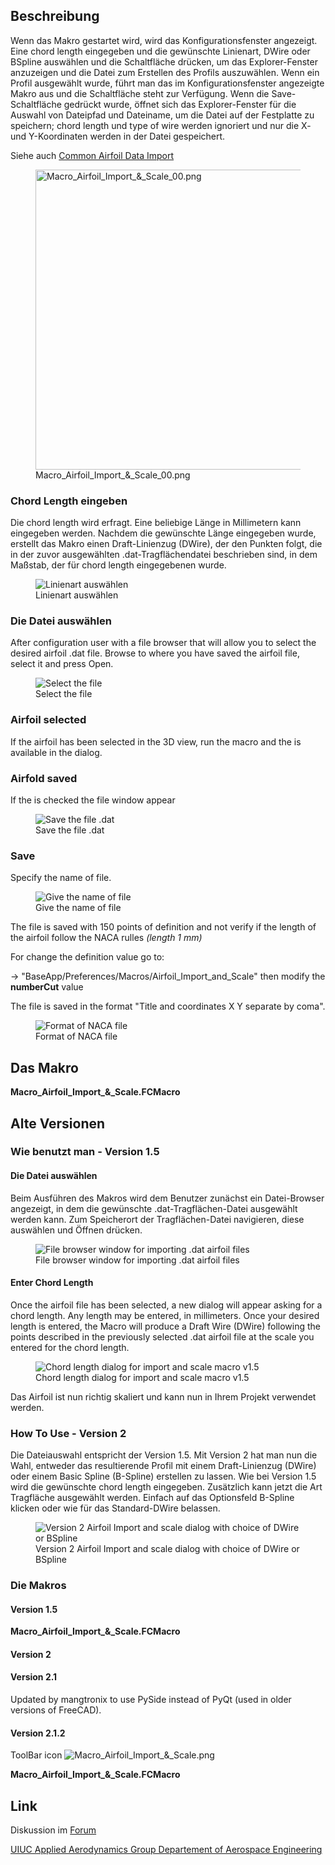 <languages/>

{{Macro/de
|Name=Macro Airfoil Import & Scale
|Translate=Macro Airfoil Import & Scale
|Icon=Macro_Airfoil_Import_&_Scale.png
|Description=Wenn das Makro gestartet wird, wird das Konfigurationsfenster angezeigt. Eine chord length eingegeben und die gewünschte Linienart, DWire oder BSpline auswählen und die Schaltfläche OK drücken, um das Explorer-Fenster anzuzeigen und die Datei zum Erstellen des Profils auszuwählen. Wenn ein Profil ausgewählt wurde, führt man das im Konfigurationsfenster angezeigte Makro aus und die Save-Schaltfläche steht zur Verfügung. Wenn die Save-Schaltfläche gedrückt wurde, öffnet sich das Explorer-Fenster für die Auswahl von Dateipfad und Dateiname, um die Datei auf der Festplatte zu speichern; chord length und type of wire werden ignoriert und nur die X- und Y-Koordinaten werden in der Datei gespeichert.
|Author=quick61
|Version=3.0.0
|Date=2024-11-27
|FCVersion=All
|Download=[https://www.freecad.org/wiki/images/0/0c/Macro_Airfoil_Import_%26_Scale.png ToolBar Icon]
}}

<span id="Description"></span>
==Beschreibung==

Wenn das Makro gestartet wird, wird das Konfigurationsfenster angezeigt. Eine chord length eingegeben und die gewünschte Linienart, DWire oder BSpline auswählen und die Schaltfläche {{Button|OK}} drücken, um das Explorer-Fenster anzuzeigen und die Datei zum Erstellen des Profils auszuwählen. Wenn ein Profil ausgewählt wurde, führt man das im Konfigurationsfenster angezeigte Makro aus und die Schaltfläche {{Button|Save}} steht zur Verfügung. Wenn die Save-Schaltfläche gedrückt wurde, öffnet sich das Explorer-Fenster für die Auswahl von Dateipfad und Dateiname, um die Datei auf der Festplatte zu speichern; chord length und type of wire werden ignoriert und nur die X- und Y-Koordinaten werden in der Datei gespeichert.

Siehe auch [[Common_Airfoil_Data_Import|Common Airfoil Data Import]]

[[File:Macro_Airfoil_Import_&_Scale_00.png|480px]]

<span id="Enter_Chord_Length"></span>
===Chord Length eingeben===

Die chord length wird erfragt. Eine beliebige Länge in Millimetern kann eingegeben werden. Nachdem die gewünschte Länge eingegeben wurde, erstellt das Makro einen Draft-Linienzug (DWire), der den Punkten folgt, die in der zuvor ausgewählten .dat-Tragflächendatei beschrieben sind, in dem Maßstab, der für chord length eingegebenen wurde. 

[[File:Import Airfoil Scale Enter V3.png|Linienart auswählen]]

<span id="Select_The_File"></span>
===Die Datei auswählen===

After configuration user with a file browser that will allow you to select the desired airfoil .dat file. Browse to where you have saved the airfoil file, select it and press Open.

[[File:Import Airfoil Scale Open V3.png|Select the file]]

===Airfoil selected===

If the airfoil has been selected in the 3D view, run the macro and the {{RadioButton|Save}} is available in the dialog.

===Airfold saved===

If the {{RadioButton|TRUE|Save}} is checked the file window appear

[[File:Import Airfoil Scale Save Enter V3.png|Save the file .dat]]

===Save===

Specify the name of file.

[[File:Import Airfoil Scale Save V3.png|Give the name of file]]

The file is saved with 150 points of definition and not verify if the length of the airfoil follow the NACA rulles ''(length 1 mm)''

For change the definition value go to:

{{Button|Tools}} → {{Button|Edit parameter...}} "BaseApp/Preferences/Macros/Airfoil_Import_and_Scale" then modify the '''numberCut''' value

The file is saved in the format "Title and coordinates X Y separate by coma".


[[File:Import Airfoil Scale Format.png|Format of NACA file]]

<span id="The_Macro"></span>
==Das Makro==

'''Macro_Airfoil_Import_&_Scale.FCMacro'''

{{MacroCode|code=
<nowiki>
# This Macro, when run, will first provide the user with a file browser to
# locate and select a .dat airfoil text file. Once selected, a chord length is
# entered and upon pressing the OK button, a properly scaled airfoil is
# produced. There are two versions provided here. Version 1.5 should work on
# FreeCAD versions, 0.13 stable as well as all 0.14 versions. Version 2 should
# only be used with FreeCAD versions equal to or greater than 0.14 3077 and
# will work best with versions built with OCE/OCC versions 6.7 or greater (See
# the Wiki page for all available version).
#
# (c) quick61

__Name__ = 'Airfoil Import and Scale'
__Comment__ = 'Imports and scales an Airfoil in the form of a Draft Wire (DWire) or Basic Spline (BSpline)'
__Author__ = "quick61"
__Version__ = '3.0.0'
__Date__ = '2024-11-27'
__License__ = ''
__Web__ = "https://forum.freecad.org/viewtopic.php?f=22&t=5554"
__Wiki__ = "https://www.freecad.org/wiki/Macro_Airfoil_Import_%26_Scale"
__Icon__ = 'https://www.freecad.org/wiki/images/0/0c/Macro_Airfoil_Import_%26_Scale.png'
__Help__ = ''
__Naca__ = "http://airfoiltools.com/airfoil/index"
__Status__ = 'stable'
__Requires__ = 'Freecad >= 0.14.3706'
__Communication__ = ''
__Files__ = ''


import FreeCAD as app
import FreeCADGui as Gui
import PySide
from PySide import QtCore, QtGui
from PySide.QtGui import QLineEdit, QRadioButton
import Draft
import importAirfoilDAT
import os

# Select .dat airfoil data file to be imported
# PySide returns a tuple (filename, filter) instead of just a string like in PyQt

global filename
global nameFile

class AirfoilImporterAndScaler():
    def __init__(self):
        self.dialog = None
        self.s1 = None

        # Make dialog box and get the scale size
        self.dialog = QtGui.QDialog()
        self.dialog.resize(350,100)
        self.dialog.setWindowTitle("Airfoil Import & Scale")
        la = QtGui.QVBoxLayout(self.dialog)
        t1 = QtGui.QLabel("Chord Length")
        la.addWidget(t1)

        self.s1 = QtGui.QDoubleSpinBox()
        self.s1.setDecimals(5)
        self.s1.setMinimum(-9999999.9999999)
        self.s1.setMaximum(9999999.9999999)
        self.s1.setSuffix(" mm (Length)")
        self.s1.setValue(1.0)
        la.addWidget(self.s1)

        ####
        self.FreeCAD_ParamGetSet = FreeCAD.ParamGet(u"User parameter:BaseApp/Preferences/Macros/Airfoil_Import_and_Scale")
        self.FreeCAD_ParamGetSet.SetString(u"Version", __Version__ + " (" + __Date__ + ")")
        self.numberCut = self.FreeCAD_ParamGetSet.GetInt("numberCut", 150)       # number of coordinates
        self.FreeCAD_ParamGetSet.SetInt("numberCut", self.numberCut)
        ####
        # Add radio buttons to select between DWire and BSpline
        self.radio1 = QtGui.QRadioButton("Make DWire")
        self.radio2 = QtGui.QRadioButton("Make BSpline")
        self.radio3 = QtGui.QRadioButton("Save")

        # set default to DWire & make radio buttons - Change self.radio1.setChecked(True) to
        # self.radio2.setChecked(True) to set BSpline as default

        self.radio1.setChecked(True)
        la.addWidget(self.radio1)
        self.radio1.setToolTip("Create DWire Airfoil")
        la.addWidget(self.radio2)
        self.radio2.setToolTip("Create BSplinee Airfoil")
        #### save button
        la.addWidget(self.radio3)
        self.numberCut = self.FreeCAD_ParamGetSet.GetInt("numberCut")       # number of coordinates
        self.radio3.setToolTip(u"Only available if one Airfoil to save is selected" + "\n"
                               u"The actual value of definition is " + str(self.numberCut) + " points" + "\n"
                               u"For change this value, go to" + "\n"
                               u"User parameter:BaseApp/Preferences/Macros/Airfoil_Import_and_Scale" + "\n"
                               u"Change the 'numberCut' value")
        self.radio3.setEnabled(False)
        selected = ""
        selected = FreeCADGui.Selection.getSelection()
        if len(selected) != 0:
            self.radio3.setEnabled(True)
        ####
        # Add OK / Cancel buttons
        okbox = QtGui.QDialogButtonBox(self.dialog)
        okbox.setOrientation(QtCore.Qt.Horizontal)
        okbox.setStandardButtons(QtGui.QDialogButtonBox.Cancel|QtGui.QDialogButtonBox.Ok)
        la.addWidget(okbox)
        QtCore.QObject.connect(okbox, QtCore.SIGNAL("accepted()"), self.proceed)
        QtCore.QObject.connect(okbox, QtCore.SIGNAL("rejected()"), self.close)
        QtCore.QMetaObject.connectSlotsByName(self.dialog)
        self.dialog.show()
        self.dialog.exec_()

    def proceed(self):
        global filename
        global nameFile

        param = FreeCAD.ParamGet("User parameter:BaseApp/Preferences/Macro")# macro path
        macroPath = param.GetString("MacroPath","") + "/"                   # macro path

        filePath = ""
        filePath = self.FreeCAD_ParamGetSet.GetString(u"filePath", filePath)
        filePath = filePath.replace(u"\\","/")      # convert the "\" to "/"

        if filePath == "":
            filePath = self.FreeCAD_ParamGetSet.GetString(u"filePath", macroPath)

        if self.radio1.isChecked() or self.radio2.isChecked():

            OpenName, filefilter = QtGui.QFileDialog.getOpenFileName(None, "Open An Airfoil File", filePath, "*.dat")
            if OpenName != "":
                ####new2
                pathFile      = os.path.dirname(OpenName) + "/"  #1# = C:/Provisoire400/
                racineDrive   = os.path.splitdrive(OpenName)[0]  #2# = C:
                formatFichier = os.path.splitext(OpenName)[1]    #3# = .png
                OpenName      = os.path.splitext(OpenName)[0]    #4# = /home/kubuntu/.FreeCAD/Macro/Texture_007_H #= C:/Provisoire400/image3D
                nameFile      = os.path.basename(OpenName)       #5# = image3D
                SaveNameformatFichier = OpenName + formatFichier #6# = C:/Provisoire400/image3D.png
                pathFileSaveNameformatFichier = pathFile + nameFile + formatFichier #7# = C:/Provisoire400/image3D.png
                ####new2
                self.FreeCAD_ParamGetSet.SetString("filePath", pathFile)

                if self.radio1.isChecked():
                    try:
                        # This produces a scaled Airfoil with a DWire
                        scalefactor=self.s1.value()
                        f1=SaveNameformatFichier
                        importAirfoilDAT.insert(f1,"Unnamed")
                        points = FreeCAD.ActiveDocument.Wire
                        nacaDWire = Draft.scale([points], scale=FreeCAD.Vector(scalefactor,scalefactor,scalefactor), center=FreeCAD.Vector(0.0, 0.0, 0.0), copy=True)
                        nacaDWire.MakeFace = False
                        nacaDWire.Label = nameFile + "_(DWire)(" + str(scalefactor) + ")"
                    except Exception:
                        app.Console.PrintError("Error, not a valid .dat file\n")

                if self.radio2.isChecked():
                    try:
                        # This produces a scaled Airfoil with a BSpline
                        scalefactor=self.s1.value()
                        f1=SaveNameformatFichier
                        importAirfoilDAT.insert(f1,"Unnamed")
                        points = FreeCAD.ActiveDocument.Wire.Points
                        bspline = Draft.make_bspline(points, closed=True)
                        App.getDocument('Unnamed').recompute()
                        nacaBSpline = Draft.scale(bspline, scale=FreeCAD.Vector(scalefactor,scalefactor,scalefactor), center=FreeCAD.Vector(0.0, 0.0, 0.0), copy=True)
                        nacaBSpline.MakeFace = False
                        nacaBSpline.Label = nameFile + "_(BSpline)(" + str(scalefactor) + ")"
                        App.activeDocument().removeObject(bspline.Name)
                    except Exception:
                        app.Console.PrintError("Error, not a valid .dat file\n")

                try:    
                    App.getDocument("Unnamed").getObject(nameFile).removeObjectsFromDocument()
                    App.getDocument('Unnamed').removeObject(nameFile)
                    App.getDocument('Unnamed').recompute()
                except Exception:
                    None

                Gui.SendMsgToActiveView("ViewFit")
            self.close()    # close the window

        if self.radio3.isChecked():

            SaveName, Filter = QtGui.QFileDialog.getSaveFileName(None, "Save An Airfoil File", filePath, "*.dat")
            if SaveName != "":
                ####new2
                pathFile      = os.path.dirname(SaveName) + "/"  #1# = C:/Provisoire400/
                racineDrive   = os.path.splitdrive(SaveName)[0]  #2# = C:
                formatFichier = os.path.splitext(SaveName)[1]    #3# = .png
                SaveName      = os.path.splitext(SaveName)[0]    #4# = /home/kubuntu/.FreeCAD/Macro/Texture_007_H #= C:/Provisoire400/image3D
                nameFile      = os.path.basename(SaveName)       #5# = image3D
                SaveNameformatFichier = SaveName + formatFichier #6# = C:/Provisoire400/image3D.png
                pathFileSaveNameformatFichier = pathFile + nameFile + formatFichier #7# = C:/Provisoire400/image3D.png
                ####new2
                self.FreeCAD_ParamGetSet.SetString("filePath", pathFile)

                if "." in SaveNameformatFichier:
                    None
                else:
                    SaveNameformatFichier += ".dat"    # Mint

                try:
                    selected = FreeCADGui.Selection.getSelection()[0]
                    pointsDirection = []
                    pointsDirection = selected.Shape.discretize(Number=self.numberCut)  # discretize pour calculer la direction (avec un deuxieme point)

                    f = open(SaveNameformatFichier, 'w')     # path to write
                    f.write("NACA" + nameFile + "\n")        # title 

                    for coor in pointsDirection:
                        f.write(" " + str(round(coor.x, 5)) + "  " + str(round(coor.y, 5)) + "\n")

                    f.close()     # close the file
                except Exception:
                    app.Console.PrintError("Error, to Save .dat file\n")
            self.close()  # close the window

    def close(self):
        self.dialog.hide()

AirfoilImporterAndScaler()

</nowiki>
}}

<div class="toccolours mw-collapsible mw-collapsed">

<span id="Old_versions"></span>
==Alte Versionen==

<div class="mw-collapsible-content">

<span id="How_To_Use_-_Version_1.5"></span>
===Wie benutzt man - Version 1.5===

<span id="Select_The_File"></span>
====Die Datei auswählen====

Beim Ausführen des Makros wird dem Benutzer zunächst ein Datei-Browser angezeigt, in dem die gewünschte .dat-Tragflächen-Datei ausgewählt werden kann. Zum Speicherort der Tragflächen-Datei navigieren, diese auswählen und Öffnen drücken.

[[File:File browser.png|center|File browser window for importing .dat airfoil files]]

====Enter Chord Length====

Once the airfoil file has been selected, a new dialog will appear asking for a chord length. Any length may be entered, in millimeters. Once your desired length is entered, the Macro will produce a Draft Wire (DWire) following the points described in the previously selected .dat airfoil file at the scale you entered for the chord length. 

[[File:Chord length.png|center|Chord length dialog for import and scale macro v1.5]]

Das Airfoil ist nun richtig skaliert und kann nun in Ihrem Projekt verwendet werden.

===How To Use - Version 2===

Die Dateiauswahl entspricht der Version 1.5. Mit Version 2 hat man nun die Wahl, entweder das resultierende Profil mit einem Draft-Linienzug (DWire) oder einem Basic Spline (B-Spline) erstellen zu lassen. Wie bei Version 1.5 wird die gewünschte chord length eingegeben. Zusätzlich kann jetzt die Art Tragfläche ausgewählt werden. Einfach auf das Optionsfeld B-Spline klicken oder wie für das Standard-DWire belassen. 

[[File:V2 scale.png|center|Version 2 Airfoil Import and scale dialog with choice of DWire or BSpline]]

<span id="The_Macros"></span>
===Die Makros===

====Version 1.5====

'''Macro_Airfoil_Import_&_Scale.FCMacro'''

{{MacroCode|code=
# # # #
#
# AIRFOIL IMPORT & SCALE v1.5
# 
# Imports and scales an Airfoil in the form of a Draft Wire (DWire) 
#
# # # #


from PySide import QtCore, QtGui
from PySide.QtGui import QLineEdit
import FreeCAD, FreeCADGui, Draft
import importAirfoilDAT

# Select .dat airfoil data file to be imported

filename = QtGui.QFileDialog.getOpenFileName(QtGui.qApp.activeWindow(),'Open An Airfoil File','*.dat')

class p():

    def proceed(self):
            try:
                
                # This produces a scaled Airfoil with a DWire

                scalefactor=float(self.s1.text())
                f1=str(filename)
                importAirfoilDAT.insert(f1,"Unnamed")
                Draft.scale(App.ActiveDocument.ActiveObject,delta=App.Vector(scalefactor,scalefactor,scalefactor),center=App.Vector(0,0,0),legacy=True)
            
            except:
                FreeCAD.Console.PrintError("Error, not a valid .dat file\n")

            self.close()

    def close(self):
        self.dialog.hide()

    def __init__(self):
        self.dialog = None
        self.s1 = None

        # Make dialog box and get the scale size

        self.dialog = QtGui.QDialog()
        self.dialog.resize(350,100)
        self.dialog.setWindowTitle("Airfoil Import & Scale")
        la = QtGui.QVBoxLayout(self.dialog)
        t1 = QtGui.QLabel("Chord Length")
        la.addWidget(t1)
        self.s1 = QtGui.QLineEdit()
        la.addWidget(self.s1)

        # Add OK / Cancel buttons

#ori        okbox = QtGui.QDialogButtonBox(self.dialog)
#ori        okbox.setOrientation(QtCore.Qt.Horizontal)
#ori        okbox.setStandardButtons(QtGui.QDialogButtonBox.Cancel -PIPE- QtGui.QDialogButtonBox.Ok)
#        modify original code for install with addon-install cause -PIPE- 05-12-2016 FC 0.16

        okbox = QtGui.QDialogButtonBox(self.dialog)
        okbox.setOrientation(QtCore.Qt.Horizontal)
        okbox.setStandardButtons(QtGui.QDialogButtonBox.Ok)

        cancelbox = QtGui.QDialogButtonBox(self.dialog)
        cancelbox.setOrientation(QtCore.Qt.Horizontal)
        cancelbox.setStandardButtons(QtGui.QDialogButtonBox.Cancel)
        cancelbox.move(0,62)

        la.addWidget(okbox)
        QtCore.QObject.connect(okbox, QtCore.SIGNAL("accepted()"), self.proceed)
        QtCore.QObject.connect(cancelbox, QtCore.SIGNAL("rejected()"), self.close)
        QtCore.QMetaObject.connectSlotsByName(self.dialog)
        self.dialog.show()
        self.dialog.exec_()

p()

}}

====Version 2====

{{MacroCode|code=
<nowiki>
# # # #
#
# AIRFOIL IMPORT & SCALE v2.
# 
# Imports and scales an Airfoil in the form of a Draft Wire (DWire) or Basic Spline (BSpline)
#
# For FreeCAD Versions = or > 0.14 Revision 3077
#
# Works best with OCC/OCE = or > 6.7
#
# # # #


from PySide import QtCore, QtGui
from PySide.QtGui import QLineEdit, QRadioButton
import FreeCAD, FreeCADGui, Draft
import importAirfoilDAT

# Select .dat airfoil data file to be imported

filename = QtGui.QFileDialog.getOpenFileName(QtGui.qApp.activeWindow(),'Open An Airfoil File','*.dat')

class p():

    def proceed(self):
        if self.radio1.isChecked():
            try:
                
                # This produces a scaled Airfoil with a DWire

                scalefactor=float(self.s1.text())
                f1=str(filename)
                importAirfoilDAT.insert(f1,"Unnamed")
                Draft.scale(App.ActiveDocument.ActiveObject,delta=App.Vector(scalefactor,scalefactor,scalefactor),center=App.Vector(0,0,0),legacy=True)
            
            except:
                FreeCAD.Console.PrintError("Error, not a valid .dat file\n")

            self.close()

        if self.radio2.isChecked():
            try:

                # This produces a scaled Airfoil with a BSpline

                scalefactor=float(self.s1.text())
                f1=str(filename)
                importAirfoilDAT.insert(f1,"Unnamed")
                points = FreeCAD.ActiveDocument.ActiveObject.Points
                Draft.makeBSpline(points, closed=True)
                Draft.scale(App.ActiveDocument.ActiveObject,delta=App.Vector(scalefactor,scalefactor,scalefactor),center=App.Vector(0,0,0),legacy=True)
                App.getDocument("Unnamed").removeObject("DWire")

            except:
                FreeCAD.Console.PrintError("Error, not a valid .dat file\n")

            self.close()

    def close(self):
        self.dialog.hide()


    def __init__(self):
        self.dialog = None
        self.s1 = None


        # Make dialog box and get the scale size

        self.dialog = QtGui.QDialog()
        self.dialog.resize(350,100)
        self.dialog.setWindowTitle("Airfoil Import & Scale")
        la = QtGui.QVBoxLayout(self.dialog)
        t1 = QtGui.QLabel("Chord Length")
        la.addWidget(t1)
        self.s1 = QtGui.QLineEdit()
        la.addWidget(self.s1)

        # Add radio buttons to select between DWire and BSpline

        self.radio1 = QRadioButton("Make DWire")
        self.radio2 = QRadioButton("Make BSpline")

            # set default to DWire & make radio buttons - Change self.radio1.setChecked(True) to
            # self.radio2.setChecked(True) to set BSpline as default

        self.radio1.setChecked(True)
        la.addWidget(self.radio1)
        la.addWidget(self.radio2)

        # Add OK / Cancel buttons

        okbox = QtGui.QDialogButtonBox(self.dialog)
        okbox.setOrientation(QtCore.Qt.Horizontal)
        okbox.setStandardButtons(QtGui.QDialogButtonBox.Cancel|QtGui.QDialogButtonBox.Ok)
        la.addWidget(okbox)
        QtCore.QObject.connect(okbox, QtCore.SIGNAL("accepted()"), self.proceed)
        QtCore.QObject.connect(okbox, QtCore.SIGNAL("rejected()"), self.close)
        QtCore.QMetaObject.connectSlotsByName(self.dialog)
        self.dialog.show()
        self.dialog.exec_()

p()
</nowiki>
}}

====Version 2.1====

Updated by mangtronix to use PySide instead of PyQt (used in older versions of FreeCAD).

{{MacroCode|code=
<nowiki>
# # # #
#
# AIRFOIL IMPORT & SCALE v2.1
# 
# Imports and scales an Airfoil in the form of a Draft Wire (DWire) or Basic Spline (BSpline)
#
# For FreeCAD Versions = or > 0.14 Revision 3703
#
# Works best with OCC/OCE = or > 6.7
#
# # # #
 
 
from PySide import QtCore, QtGui
from PySide.QtGui import QLineEdit, QRadioButton
import FreeCAD, FreeCADGui, Draft
import importAirfoilDAT
 
# Select .dat airfoil data file to be imported
 
# PySide returns a tuple (filename, filter) instead of just a string like in PyQt
filename, filefilter = QtGui.QFileDialog.getOpenFileName(QtGui.qApp.activeWindow(),'Open An Airfoil File','*.dat')

class p():
 
    def proceed(self):
        global filename
        if self.radio1.isChecked():
            #if True:
            try:
 
                # This produces a scaled Airfoil with a DWire
 
                scalefactor=float(self.s1.text())
                f1=str(filename)
                importAirfoilDAT.insert(f1,"Unnamed")
                Draft.scale(App.ActiveDocument.ActiveObject,delta=App.Vector(scalefactor,scalefactor,scalefactor),center=App.Vector(0,0,0),legacy=True)
 
            except Exception, e:
                FreeCAD.Console.PrintError("Error, not a valid .dat file\n")
 
            self.close()
 
        if self.radio2.isChecked():
            try:
 
                # This produces a scaled Airfoil with a BSpline
 
                scalefactor=float(self.s1.text())
                f1=str(filename)
                importAirfoilDAT.insert(f1,"Unnamed")
                points = FreeCAD.ActiveDocument.ActiveObject.Points
                Draft.makeBSpline(points, closed=True)
                Draft.scale(App.ActiveDocument.ActiveObject,delta=App.Vector(scalefactor,scalefactor,scalefactor),center=App.Vector(0,0,0),legacy=True)
                App.getDocument("Unnamed").removeObject("DWire")
 
            except:
                FreeCAD.Console.PrintError("Error, not a valid .dat file\n")
 
            self.close()
 
    def close(self):
        self.dialog.hide()
 
 
    def __init__(self):
        self.dialog = None
        self.s1 = None
 
 
        # Make dialog box and get the scale size
 
        self.dialog = QtGui.QDialog()
        self.dialog.resize(350,100)
        self.dialog.setWindowTitle("Airfoil Import & Scale")
        la = QtGui.QVBoxLayout(self.dialog)
        t1 = QtGui.QLabel("Chord Length")
        la.addWidget(t1)
        self.s1 = QtGui.QLineEdit()
        la.addWidget(self.s1)
 
        # Add radio buttons to select between DWire and BSpline
 
        self.radio1 = QRadioButton("Make DWire")
        self.radio2 = QRadioButton("Make BSpline")
 
            # set default to DWire & make radio buttons - Change self.radio1.setChecked(True) to
            # self.radio2.setChecked(True) to set BSpline as default
 
        self.radio1.setChecked(True)
        la.addWidget(self.radio1)
        la.addWidget(self.radio2)
 
        # Add OK / Cancel buttons
 
        okbox = QtGui.QDialogButtonBox(self.dialog)
        okbox.setOrientation(QtCore.Qt.Horizontal)
        okbox.setStandardButtons(QtGui.QDialogButtonBox.Cancel|QtGui.QDialogButtonBox.Ok)
        la.addWidget(okbox)
        QtCore.QObject.connect(okbox, QtCore.SIGNAL("accepted()"), self.proceed)
        QtCore.QObject.connect(okbox, QtCore.SIGNAL("rejected()"), self.close)
        QtCore.QMetaObject.connectSlotsByName(self.dialog)
        self.dialog.show()
        self.dialog.exec_()
 
p()
</nowiki>
}}

====Version 2.1.2====

ToolBar icon [[Image:Macro_Airfoil_Import_&_Scale.png]]

'''Macro_Airfoil_Import_&_Scale.FCMacro'''

{{MacroCode|code=
<nowiki>
# This Macro, when run, will first provide the user with a file browser to
# locate and select a .dat airfoil text file. Once selected, a chord length is
# entered and upon pressing the OK button, a properly scaled airfoil is
# produced. There are two versions provided here. Version 1.5 should work on
# FreeCAD versions, 0.13 stable as well as all 0.14 versions. Version 2 should
# only be used with FreeCAD versions equal to or greater than 0.14 3077 and
# will work best with versions built with OCE/OCC versions 6.7 or greater (See
# the Wiki page for all available version).
#
# (c) quick61

__Name__ = 'Airfoil Import and Scale'
__Comment__ = 'Imports and scales an Airfoil in the form of a Draft Wire (DWire) or Basic Spline (BSpline)'
__Author__ = "quick61"
__Version__ = '2.1.2'
__Date__ = '2019-07-16'
__License__ = ''
__Web__ = "https://forum.freecad.org/viewtopic.php?f=22&t=5554"
__Wiki__ = "https://www.freecad.org/wiki/Macro_Airfoil_Import_%26_Scale"
__Icon__ = 'https://www.freecad.org/wiki/images/0/0c/Macro_Airfoil_Import_%26_Scale.png'
__Help__ = ''
__Status__ = 'stable'
__Requires__ = 'Freecad >= 0.14.3706'
__Communication__ = ''
__Files__ = ''


import FreeCAD as app
import PySide
from PySide import QtCore, QtGui
from PySide.QtGui import QLineEdit, QRadioButton
import Draft
import importAirfoilDAT


# Select .dat airfoil data file to be imported

# PySide returns a tuple (filename, filter) instead of just a string like in PyQt

global filename
global nameFile

try:
    filename, filefilter = QtGui.QFileDialog.getOpenFileName(QtGui.qApp.activeWindow(), 'Open An Airfoil File', '*.dat')
except Exception:
    param = FreeCAD.ParamGet("User parameter:BaseApp/Preferences/Macro")# macro path
    path = param.GetString("MacroPath","") + "/"                        # macro path
    filename, filefilter = PySide.QtGui.QFileDialog.getOpenFileName(None, "Open An Airfoil File", path, "*.dat")

nameFile = filename.split("/")[-1][:-4]

class AirfoilImporterAndScaler():
    def __init__(self):
        self.dialog = None
        self.s1 = None

        # Make dialog box and get the scale size
        self.dialog = QtGui.QDialog()
        self.dialog.resize(350,100)
        self.dialog.setWindowTitle("Airfoil Import & Scale")
        la = QtGui.QVBoxLayout(self.dialog)
        t1 = QtGui.QLabel("Chord Length")
        la.addWidget(t1)
        self.s1 = QtGui.QLineEdit()
        la.addWidget(self.s1)

        # Add radio buttons to select between DWire and BSpline
        self.radio1 = QtGui.QRadioButton("Make DWire")
        self.radio2 = QtGui.QRadioButton("Make BSpline")

        # set default to DWire & make radio buttons - Change self.radio1.setChecked(True) to
        # self.radio2.setChecked(True) to set BSpline as default

        self.radio1.setChecked(True)
        la.addWidget(self.radio1)
        la.addWidget(self.radio2)

        # Add OK / Cancel buttons
        okbox = QtGui.QDialogButtonBox(self.dialog)
        okbox.setOrientation(QtCore.Qt.Horizontal)
        okbox.setStandardButtons(QtGui.QDialogButtonBox.Cancel|QtGui.QDialogButtonBox.Ok)
        la.addWidget(okbox)
        QtCore.QObject.connect(okbox, QtCore.SIGNAL("accepted()"), self.proceed)
        QtCore.QObject.connect(okbox, QtCore.SIGNAL("rejected()"), self.close)
        QtCore.QMetaObject.connectSlotsByName(self.dialog)
        self.dialog.show()
        self.dialog.exec_()



    def proceed(self):
        global filename
        global nameFile

        if self.radio1.isChecked():
            try:
                # This produces a scaled Airfoil with a DWire
                scalefactor=float(self.s1.text())
                f1=str(filename)
                importAirfoilDAT.insert(f1,"Unnamed")
                try:
                    Draft.scale(App.ActiveDocument.ActiveObject,delta=App.Vector(scalefactor,scalefactor,scalefactor),center=App.Vector(0,0,0),legacy=True)
                except Exception:
                    Draft.scale(App.ActiveDocument.ActiveObject,scale=App.Vector(scalefactor,scalefactor,scalefactor),center=App.Vector(0.0,0.0,0.0),copy=False)
                
                App.ActiveDocument.ActiveObject.Label = nameFile + "_(DWire)"

            except Exception as e:
                app.Console.PrintError("Error, not a valid .dat file\n")

        if self.radio2.isChecked():
            try:
                # This produces a scaled Airfoil with a BSpline
                scalefactor=float(self.s1.text())
                f1=str(filename)
                importAirfoilDAT.insert(f1,"Unnamed")
                points = app.ActiveDocument.ActiveObject.Points
                App.getDocument("Unnamed").removeObject(App.ActiveDocument.ActiveObject.Name)
                Draft.makeBSpline(points, closed=True)
                try:
                    Draft.scale(App.ActiveDocument.ActiveObject,delta=App.Vector(scalefactor,scalefactor,scalefactor),center=App.Vector(0,0,0),legacy=True)
                except Exception:
                    for i in range(len(points)):
                        Draft.scaleVertex(App.ActiveDocument.ActiveObject, i, App.Vector(scalefactor,scalefactor,scalefactor), App.Vector(0.0,0.0,0.0))

                App.ActiveDocument.ActiveObject.Label = nameFile + "_(BSpline)"

            except:
                app.Console.PrintError("Error, not a valid .dat file\n")

        try:    
            # delete the directory created by importAirfoilDAT
            for obj in App.ActiveDocument.Objects:
                if (obj.TypeId == "App::DocumentObjectGroup") and (obj.Name == nameFile):
                    App.getDocument("Unnamed").removeObject(nameFile)
        except Exception:
            None

        self.close()    # close the window

    def close(self):
        self.dialog.hide()


AirfoilImporterAndScaler()
</nowiki>
}}
</div>
</div>

==Link==

Diskussion im [https://forum.freecad.org/viewtopic.php?f=22&t=5554&p=45137&hilit=Airfoil#p45137 Forum]

[http://aerospace.illinois.edu/m-selig/ads/coord_database.html#N UIUC Applied Aerodynamics Group Departement of Aerospace Engineering]